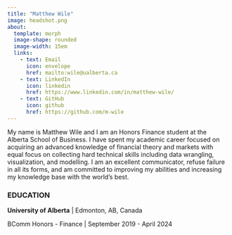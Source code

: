 ```yaml
---
title: "Matthew Wile"
image: headshot.png
about: 
  template: morph
  image-shape: rounded
  image-width: 15em
  links: 
    - text: Email
      icon: envelope
      href: mailto:wile@ualberta.ca
    - text: LinkedIn
      icon: linkedin
      href: https://www.linkedin.com/in/matthew-wile/
    - text: GitHub
      icon: github
      href: https://github.com/m-wile
---
```


My name is Matthew Wile and I am an Honors Finance student at the Alberta School of Business. I have spent my academic career focused on acquiring an advanced knowledge of financial theory and markets with equal focus on collecting hard technical skills including data wrangling, visualization, and modelling. I am an excellent communicator, refuse failure in all its forms, and am committed to improving my abilities and increasing my knowledge base with the world's best.

### EDUCATION

**University of Alberta** \| Edmonton, AB, Canada

BComm Honors - Finance \| September 2019 - April 2024
